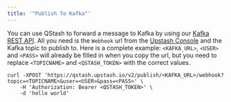 ```yaml
---
title: '"Publish To Kafka"'
---
```

You can use QStash to forward a message to Kafka by using our
[Kafka REST API](/kafka/rest).
All you need is the `Webhook` url from the
[Upstash Console](https://console.upstash.com/kafka) and the Kafka topic to
publish to.
Here is a complete example: `<KAFKA_URL>`, `<USER>` and `<PASS>` will already be
filled in when you copy the url, but you need to replace `<TOPICNAME>` and
`<QSTASH_TOKEN>` with the correct values.
```
curl -XPOST 'https://qstash.upstash.io/v2/publish/<KAFKA_URL>/webhook?topic=<TOPICNAME>&user=<USER>&pass=<PASS>' \
    -H 'Authorization: Bearer <QSTASH_TOKEN>' \
    -d 'hello world'
```